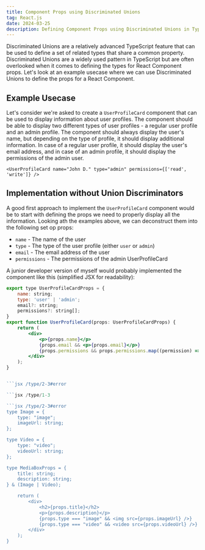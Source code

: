 ```yaml
---
title: Component Props using Discriminated Unions
tag: React.js
date: 2024-03-25
description: Defining Component Props using Discriminated Unions in TypeScript
---
```


Discriminated Unions are a relatively advanced TypeScript feature that can be used to define a set of related types that share a common property. Discriminated Unions are a widely used pattern in TypeScript but are often overlooked when it comes to defining the types for React Component props. Let's look at an example usecase where we can use Discriminated Unions to define the props for a React Component.

## Example Usecase
Let's consider we're asked to create a `UserProfileCard` component that can be used to display information about user profiles. The component should be able to display two different types of user profiles - a regular user profile and an admin profile. The component should always display the user's name, but depending on the type of profile, it should display additional information. In case of a regular user profile, it should display the user's email address, and in case of an admin profile, it should display the permissions of the admin user. 

<div style={{display: 'flex', gap: '20px'}}>
	<UserProfileCard name="John D." type="user" email="example@email.com" />

	<UserProfileCard name="John D." type="admin" permissions={['read', 'write']} />
</div>

## Implementation without Union Discriminators

A good first approach to implement the `UserProfileCard` component would be to start with defining the props we need to properly display all the information. Looking ath the examples above, we can deconstruct them into the following set op props:

- `name` - The name of the user
- `type` - The type of the user profile (either `user` or `admin`)
- `email` - The email address of the user
- `permissions` - The permissions of the admin UserProfileCard

A junior developer version of myself would probably implemented the component like this (simplified JSX for readability):

```jsx
export type UserProfileCardProps = {
	name: string;
	type: 'user' | 'admin';
	email?: string;
	permissions?: string[];
}
export function UserProfileCard(props: UserProfileCardProps) {
	return (
		<div>
			<p>{props.name}</p>
			{props.email && <p>{props.email}</p>}
			{props.permissions && props.permissions.map((permission) => <span key={permission}>{permission}</span>)}
		</div>
	);
}
```

```jsx /type/1-3 

```jsx /type/2-3#error

```jsx /type/1-3 

```jsx /type/2-3#error
type Image = {
	type: "image";
	imageUrl: string;
};

type Video = {
	type: "video";
	videoUrl: string;
};

type MediaBoxProps = {
	title: string;
	description: string;
} & (Image | Video);

	return (
		<div>
			<h2>{props.title}</h2>
			<p>{props.description}</p>
			{props.type === "image" && <img src={props.imageUrl} />}
			{props.type === "video" && <video src={props.videoUrl} />}
		</div>
	);
}
```